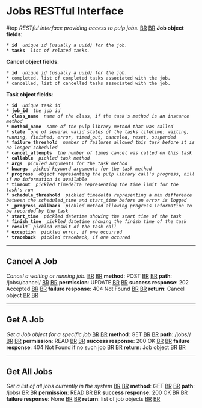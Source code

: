 = Jobs RESTful Interface = #top
''RESTful interface providing access to pulp jobs.'' [[BR]]
[[BR]]
'''Job object fields''': 
 * '''id''' <str> ''unique id (usually a uuid) for the job.''
 * '''tasks''' <list of Task> ''list of related tasks.''
'''Cancel object fields''': 
 * '''id''' <str> ''unique id (usually a uuid) for the job.''
 * completed, list of completed tasks associated with the job.
 * cancelled, list of cancelled tasks associated with the job.
'''Task object fields''': 
 * '''id''' <str> ''unique task id''
 * '''job_id''' <str> ''the job id''
 * '''class_name''' <str> ''name of the class, if the task's method is an instance method''
 * '''method_name''' <str> ''name of the pulp library method that was called''
 * '''state''' <str> ''one of several valid states of the tasks lifetime: waiting, running, finished, error, timed_out, canceled, reset, suspended''
 * '''failure_threshold''' <int> ''number of failures allowed this task before it is no longer scheduled''
 * '''cancel_attempts''' <int> ''the number of times cancel was called on this task''
 * '''callable''' <str> ''pickled task method''
 * '''args''' <str> ''pickled arguments for the task method''
 * '''kwargs''' <str> ''picked keyword arguments for the task method''
 * '''progress''' <object or nil> ''object representing the pulp library call's progress, nill if no information is available''
 * '''timeout''' <str> ''pickled timedelta representing the time limit for the task's run''
 * '''schedule_threshold''' <str> ''pickled timedelta representing a max difference between the scheduled_time and start_time before an error is logged''
 * '''_progress_callback''' <str> ''pickled method allowing progress information to be recorded by the task''
 * '''start_time''' <str> ''pickled datetime showing the start time of the task''
 * '''finish_time''' <str> ''pickled datetime showing the finish time of the task''
 * '''result''' <str> ''pickled result of the task call''
 * '''exception''' <str> ''pickled error, if one occurred''
 * '''traceback''' <str> ''pickled traceback, if one occured''

----

== Cancel A Job ==
''Cancel a waiting or running job.'' [[BR]]
[[BR]]
'''method''': POST [[BR]]
[[BR]]
'''path''': /jobs/<id>/cancel/ [[BR]]
[[BR]]
'''permission''': UPDATE [[BR]]
[[BR]]
'''success response''': 202 Accepted [[BR]]
[[BR]]
'''failure response''': 404 Not Found [[BR]]
[[BR]]
'''return''': Cancel object [[BR]]
[[BR]]

----

== Get A Job ==
''Get a Job object for a specific job'' [[BR]]
[[BR]]
'''method''': GET [[BR]]
[[BR]]
'''path''': /jobs/<id>/ [[BR]]
[[BR]]
'''permission''': READ [[BR]]
[[BR]]
'''success response''': 200 OK [[BR]]
[[BR]]
'''failure response''': 404 Not Found if no such job [[BR]]
[[BR]]
'''return''': Job object [[BR]]
[[BR]]

----

== Get All Jobs ==
''Get a list of all jobs currently in the system'' [[BR]]
[[BR]]
'''method''': GET [[BR]]
[[BR]]
'''path''': /jobs/ [[BR]]
[[BR]]
'''permission''': READ [[BR]]
[[BR]]
'''success response''': 200 OK [[BR]]
[[BR]]
'''failure response''': None [[BR]]
[[BR]]
'''return''': list of job objects [[BR]]
[[BR]]
